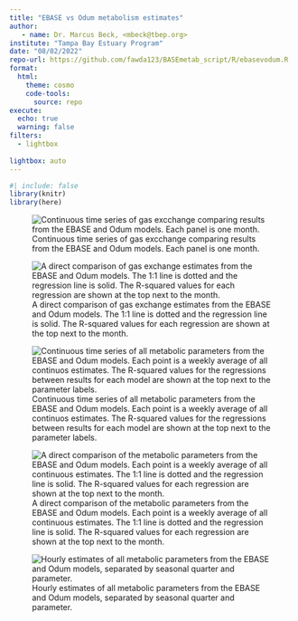 ```yaml
---
title: "EBASE vs Odum metabolism estimates"
author: 
   - name: Dr. Marcus Beck, <mbeck@tbep.org>
institute: "Tampa Bay Estuary Program"
date: "08/02/2022"
repo-url: https://github.com/fawda123/BASEmetab_script/R/ebasevodum.R
format:
  html:
    theme: cosmo
    code-tools: 
      source: repo
execute:
  echo: true
  warning: false
filters:
  - lightbox
  
lightbox: auto
---
```


```r
#| include: false
library(knitr)
library(here)
```

![Continuous time series of gas excchange comparing results from the EBASE and Odum models. Each panel is one month.](images/gasexts.jpg)

![A direct comparison of gas exchange estimates from the EBASE and Odum models. The 1:1 line is dotted and the regression line is solid. The R-squared values for each regression are shown at the top next to the month.](images/gasexcmp.jpg)

![Continuous time series of all metabolic parameters from the EBASE and Odum models. Each point is a weekly average of all continuos estimates. The R-squared values for the regressions between results for each model are shown at the top next to the parameter labels.](images/weeklyts.jpg)

![A direct comparison of the metabolic parameters from the EBASE and Odum models. Each point is a weekly average of all continuous estimates. The 1:1 line is dotted and the regression line is solid. The R-squared values for each regression are shown at the top next to the month.](images/weeklycmp.jpg)

![Hourly estimates of all metabolic parameters from the EBASE and Odum models, separated by seasonal quarter and parameter.](images/hourts.jpg)
